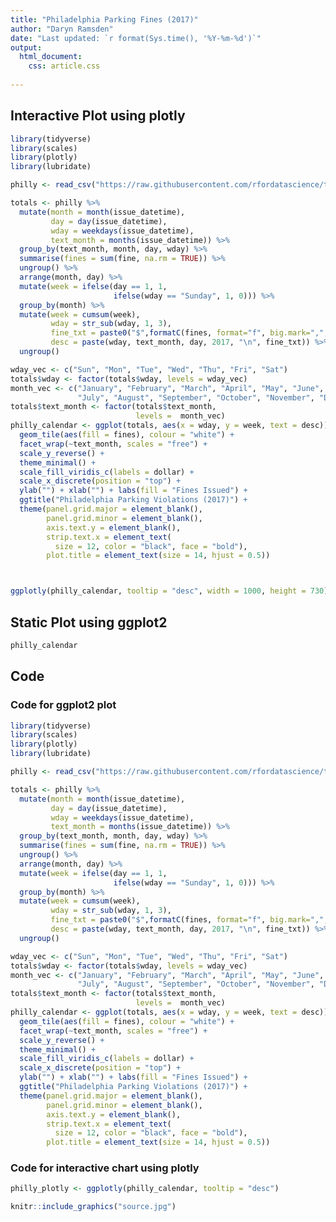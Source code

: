 ```yaml
---
title: "Philadelphia Parking Fines (2017)"
author: "Daryn Ramsden"
date: "Last updated: `r format(Sys.time(), '%Y-%m-%d')`"
output: 
  html_document:
    css: article.css
    
---
```


## Interactive Plot using plotly


```r
library(tidyverse)
library(scales)
library(plotly)
library(lubridate)

philly <- read_csv("https://raw.githubusercontent.com/rfordatascience/tidytuesday/master/data/2019/2019-12-03/tickets.csv") 

totals <- philly %>% 
  mutate(month = month(issue_datetime),
         day = day(issue_datetime), 
         wday = weekdays(issue_datetime),
         text_month = months(issue_datetime)) %>%
  group_by(text_month, month, day, wday) %>% 
  summarise(fines = sum(fine, na.rm = TRUE)) %>%
  ungroup() %>% 
  arrange(month, day) %>%
  mutate(week = ifelse(day == 1, 1,
                       ifelse(wday == "Sunday", 1, 0))) %>%
  group_by(month) %>%
  mutate(week = cumsum(week),
         wday = str_sub(wday, 1, 3),
         fine_txt = paste0("$",formatC(fines, format="f", big.mark=",", digits = 0)),
         desc = paste(wday, text_month, day, 2017, "\n", fine_txt)) %>% 
  ungroup()

wday_vec <- c("Sun", "Mon", "Tue", "Wed", "Thu", "Fri", "Sat")
totals$wday <- factor(totals$wday, levels = wday_vec)
month_vec <- c("January", "February", "March", "April", "May", "June",
               "July", "August", "September", "October", "November", "December") 
totals$text_month <- factor(totals$text_month, 
                            levels =  month_vec)
philly_calendar <- ggplot(totals, aes(x = wday, y = week, text = desc)) + 
  geom_tile(aes(fill = fines), colour = "white") +
  facet_wrap(~text_month, scales = "free") + 
  scale_y_reverse() + 
  theme_minimal() + 
  scale_fill_viridis_c(labels = dollar) + 
  scale_x_discrete(position = "top") + 
  ylab("") + xlab("") + labs(fill = "Fines Issued") + 
  ggtitle("Philadelphia Parking Violations (2017)") +
  theme(panel.grid.major = element_blank(), 
        panel.grid.minor = element_blank(),
        axis.text.y = element_blank(),
        strip.text.x = element_text(
          size = 12, color = "black", face = "bold"), 
        plot.title = element_text(size = 14, hjust = 0.5)) 



ggplotly(philly_calendar, tooltip = "desc", width = 1000, height = 730)

```

## Static Plot using ggplot2

```r
philly_calendar
```

## Code

### Code for ggplot2 plot

```r
library(tidyverse)
library(scales)
library(plotly)
library(lubridate)

philly <- read_csv("https://raw.githubusercontent.com/rfordatascience/tidytuesday/master/data/2019/2019-12-03/tickets.csv") 

totals <- philly %>% 
  mutate(month = month(issue_datetime),
         day = day(issue_datetime), 
         wday = weekdays(issue_datetime),
         text_month = months(issue_datetime)) %>%
  group_by(text_month, month, day, wday) %>% 
  summarise(fines = sum(fine, na.rm = TRUE)) %>%
  ungroup() %>% 
  arrange(month, day) %>%
  mutate(week = ifelse(day == 1, 1,
                       ifelse(wday == "Sunday", 1, 0))) %>%
  group_by(month) %>%
  mutate(week = cumsum(week),
         wday = str_sub(wday, 1, 3),
         fine_txt = paste0("$",formatC(fines, format="f", big.mark=",", digits = 0)),
         desc = paste(wday, text_month, day, 2017, "\n", fine_txt)) %>% 
  ungroup()

wday_vec <- c("Sun", "Mon", "Tue", "Wed", "Thu", "Fri", "Sat")
totals$wday <- factor(totals$wday, levels = wday_vec)
month_vec <- c("January", "February", "March", "April", "May", "June",
               "July", "August", "September", "October", "November", "December") 
totals$text_month <- factor(totals$text_month, 
                            levels =  month_vec)
philly_calendar <- ggplot(totals, aes(x = wday, y = week, text = desc)) + 
  geom_tile(aes(fill = fines), colour = "white") +
  facet_wrap(~text_month, scales = "free") + 
  scale_y_reverse() + 
  theme_minimal() + 
  scale_fill_viridis_c(labels = dollar) + 
  scale_x_discrete(position = "top") + 
  ylab("") + xlab("") + labs(fill = "Fines Issued") + 
  ggtitle("Philadelphia Parking Violations (2017)") +
  theme(panel.grid.major = element_blank(), 
        panel.grid.minor = element_blank(),
        axis.text.y = element_blank(),
        strip.text.x = element_text(
          size = 12, color = "black", face = "bold"), 
        plot.title = element_text(size = 14, hjust = 0.5)) 
```

### Code for interactive chart using plotly

```r
philly_plotly <- ggplotly(philly_calendar, tooltip = "desc")
```






```r
knitr::include_graphics("source.jpg")
```


















